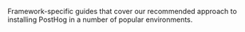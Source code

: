 
Framework-specific guides that cover our recommended approach to installing PostHog in a number of popular environments.

<Frameworks />
